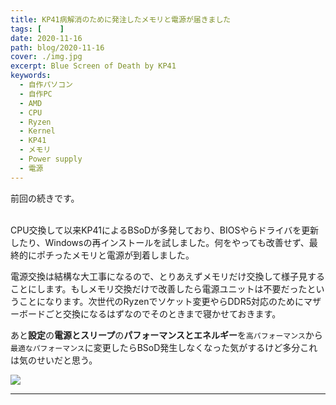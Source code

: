 ```yaml
---
title: KP41病解消のために発注したメモリと電源が届きました
tags: [    ]
date: 2020-11-16
path: blog/2020-11-16
cover: ./img.jpg
excerpt: Blue Screen of Death by KP41
keywords:
  - 自作パソコン
  - 自作PC
  - AMD
  - CPU
  - Ryzen
  - Kernel
  - KP41
  - メモリ
  - Power supply
  - 電源
---
```


<Link to="/blog/2020-11-15">前回</Link>の続きです。
<br/><br/>

CPU交換して以来KP41によるBSoDが多発しており、BIOSやらドライバを更新したり、Windowsの再インストールを試しました。何をやっても改善せず、最終的にポチったメモリと電源が到着しました。

電源交換は結構な大工事になるので、とりあえずメモリだけ交換して様子見することにします。もしメモリ交換だけで改善したら電源ユニットは不要だったということになります。次世代のRyzenでソケット変更やらDDR5対応のためにマザーボードごと交換になるはずなのでそのときまで寝かせておきます。

あと**設定**の**電源とスリープ**の**パフォーマンスとエネルギー**を`高パフォーマンス`から`最適なパフォーマンス`に変更したらBSoD発生しなくなった気がするけど多分これは気のせいだと思う。

![](./img1.jpg)

---